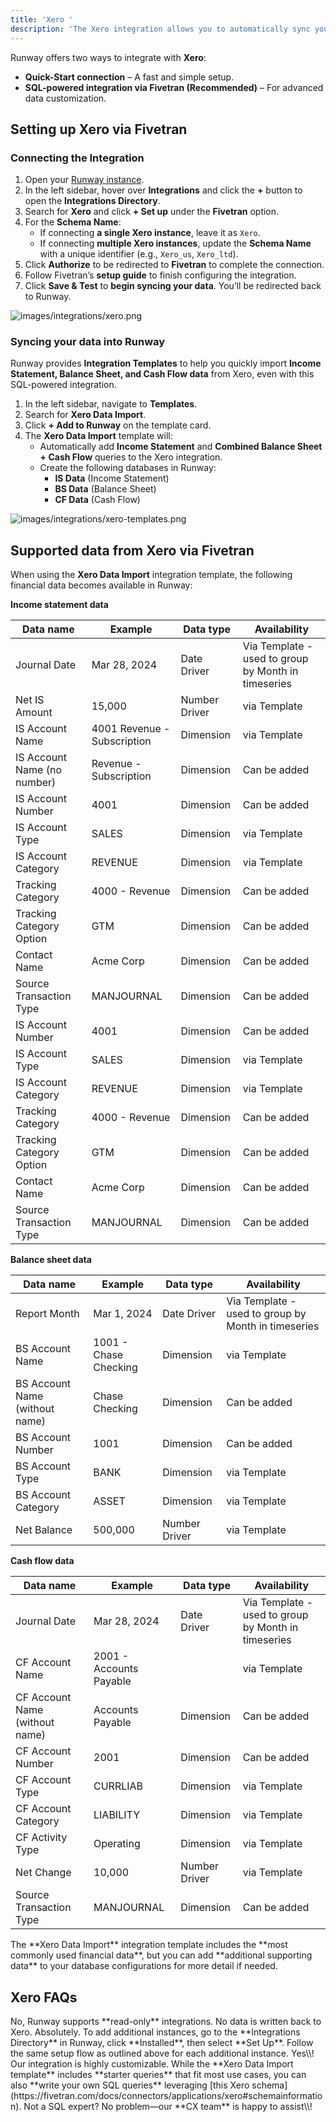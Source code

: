 ```yaml
---
title: 'Xero '
description: 'The Xero integration allows you to automatically sync your financial data with Runway, eliminating manual data entry and ensuring your actuals stay up to date. With this connection, your financial models will always reflect the latest numbers from Xero.'
---
```


Runway offers two ways to integrate with **Xero**:

- **Quick-Start connection** – A fast and simple setup.
- **SQL-powered integration via Fivetran (Recommended)** – For advanced data customization.

## Setting up Xero via Fivetran

### Connecting the Integration

1. Open your [Runway instance](https://app.runway.com/).
2. In the left sidebar, hover over **Integrations** and click the **\+** button to open the **Integrations Directory**.
3. Search for **Xero** and click **\+ Set up** under the **Fivetran** option.
4. For the **Schema Name**:
   - If connecting **a single Xero instance**, leave it as `Xero`.
   - If connecting **multiple Xero instances**, update the **Schema Name** with a unique identifier (e.g., `Xero_us`, `Xero_ltd`).
5. Click **Authorize** to be redirected to **Fivetran** to complete the connection.
6. Follow Fivetran’s **setup guide** to finish configuring the integration.
7. Click **Save & Test** to **begin syncing your data**. You’ll be redirected back to Runway.

![images/integrations/xero.png](/images/integrations/xero.png)

### Syncing your data into Runway

Runway provides **Integration Templates** to help you quickly import **Income Statement, Balance Sheet, and Cash Flow data** from Xero, even with this SQL-powered integration.

1. In the left sidebar, navigate to **Templates**.
2. Search for **Xero Data Import**.
3. Click **\+ Add to Runway** on the template card.
4. The **Xero Data Import** template will:
   - Automatically add **Income Statement** and **Combined Balance Sheet \+ Cash Flow** queries to the Xero integration.
   - Create the following databases in Runway:
     - **IS Data** (Income Statement)
     - **BS Data** (Balance Sheet)
     - **CF Data** (Cash Flow)

![images/integrations/xero-templates.png](/images/integrations/xero-templates.png)

## Supported data from Xero via Fivetran

When using the **Xero Data Import** integration template, the following financial data becomes available in Runway:

**Income statement data**

| Data name                   | Example                     | Data type     | Availability                                        |
| --------------------------- | --------------------------- | ------------- | --------------------------------------------------- |
| Journal Date                | Mar 28, 2024                | Date Driver   | Via Template - used to group by Month in timeseries |
| Net IS Amount               | 15,000                      | Number Driver | via Template                                        |
| IS Account Name             | 4001 Revenue - Subscription | Dimension     | via Template                                        |
| IS Account Name (no number) | Revenue - Subscription      | Dimension     | Can be added                                        |
| IS Account Number           | 4001                        | Dimension     | Can be added                                        |
| IS Account Type             | SALES                       | Dimension     | via Template                                        |
| IS Account Category         | REVENUE                     | Dimension     | via Template                                        |
| Tracking Category           | 4000 - Revenue              | Dimension     | Can be added                                        |
| Tracking Category Option    | GTM                         | Dimension     | Can be added                                        |
| Contact Name                | Acme Corp                   | Dimension     | Can be added                                        |
| Source Transaction Type     | MANJOURNAL                  | Dimension     | Can be added                                        |
| IS Account Number           | 4001                        | Dimension     | Can be added                                        |
| IS Account Type             | SALES                       | Dimension     | via Template                                        |
| IS Account Category         | REVENUE                     | Dimension     | via Template                                        |
| Tracking Category           | 4000 - Revenue              | Dimension     | Can be added                                        |
| Tracking Category Option    | GTM                         | Dimension     | Can be added                                        |
| Contact Name                | Acme Corp                   | Dimension     | Can be added                                        |
| Source Transaction Type     | MANJOURNAL                  | Dimension     | Can be added                                        |

**Balance sheet data**

| Data name                      | Example               | Data type     | Availability                                        |
| ------------------------------ | --------------------- | ------------- | --------------------------------------------------- |
| Report Month                   | Mar 1, 2024           | Date Driver   | Via Template - used to group by Month in timeseries |
| BS Account Name                | 1001 - Chase Checking | Dimension     | via Template                                        |
| BS Account Name (without name) | Chase Checking        | Dimension     | Can be added                                        |
| BS Account Number              | 1001                  | Dimension     | Can be added                                        |
| BS Account Type                | BANK                  | Dimension     | via Template                                        |
| BS Account Category            | ASSET                 | Dimension     | via Template                                        |
| Net Balance                    | 500,000               | Number Driver | via Template                                        |

**Cash flow data**

| Data name                      | Example                 | Data type     | Availability                                        |
| ------------------------------ | ----------------------- | ------------- | --------------------------------------------------- |
| Journal Date                   | Mar 28, 2024            | Date Driver   | Via Template - used to group by Month in timeseries |
| CF Account Name                | 2001 - Accounts Payable |               | via Template                                        |
| CF Account Name (without name) | Accounts Payable        | Dimension     | Can be added                                        |
| CF Account Number              | 2001                    | Dimension     | Can be added                                        |
| CF Account Type                | CURRLIAB                | Dimension     | via Template                                        |
| CF Account Category            | LIABILITY               | Dimension     | via Template                                        |
| CF Activity Type               | Operating               | Dimension     | via Template                                        |
| Net Change                     | 10,000                  | Number Driver | via Template                                        |
| Source Transaction Type        | MANJOURNAL              | Dimension     | Can be added                                        |

<Check>
  The **Xero Data Import** integration template includes the **most commonly
  used financial data**, but you can add **additional supporting data** to your
  database configurations for more detail if needed.
</Check>

## Xero FAQs

<Accordion title="Does Runway write data back to Xero?" icon="sparkles">
  No, Runway supports **read-only** integrations. No data is written back to
  Xero.
</Accordion>

<Accordion title="Can I connect multiple instances of Xero?" icon="sparkles">
  Absolutely. To add additional instances, go to the **Integrations Directory**
  in Runway, click **Installed**, then select **Set Up**. Follow the same setup
  flow as outlined above for each additional instance.
</Accordion>

<Accordion title="Can I pull other types of data from Xero?" icon="sparkles">
  Yes\\! Our integration is highly customizable. While the **Xero Data Import
  template** includes **starter queries** that fit most use cases, you can also
  **write your own SQL queries** leveraging [this Xero
  schema](https://fivetran.com/docs/connectors/applications/xero#schemainformation).
  Not a SQL expert? No problem—our **CX team** is happy to assist\\!
</Accordion>
